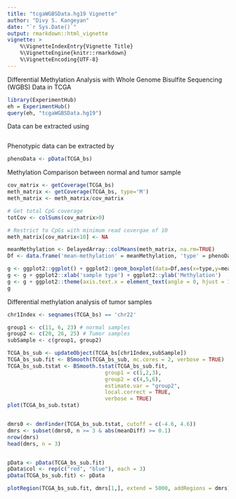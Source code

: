 ```yaml
---
title: "tcgaWGBSData.hg19 Vignette"
author: "Divy S. Kangeyan"
date: "`r Sys.Date()`"
output: rmarkdown::html_vignette
vignette: >
    %\VignetteIndexEntry{Vignette Title}
    %\VignetteEngine{knitr::rmarkdown}
    %\VignetteEncoding{UTF-8}
---
```


Differential Methylation Analysis with Whole Genome Bisulfite Sequencing (WGBS) Data in TCGA
```r
library(ExperimentHub)
eh = ExperimentHub()
query(eh, "tcgaWGBSData.hg19")
```

Data can be extracted using
```r

```


Phenotypic data can be extracted by
```r
phenoData <- pData(TCGA_bs)
```


Methylation Comparison between normal and tumor sample
```r
cov_matrix <- getCoverage(TCGA_bs)
meth_matrix <- getCoverage(TCGA_bs, type='M')
meth_matrix <- meth_matrix/cov_matrix

# Get total CpG coverage
totCov <- colSums(cov_matrix>0)

# Restrict to CpGs with minimum read covergae of 10
meth_matrix[cov_matrix<10] <- NA 

meanMethylation <- DelayedArray::colMeans(meth_matrix, na.rm=TRUE)
Df <- data.frame('mean-methylation' = meanMethylation, 'type' = phenoData$sample.type)

g <- ggplot2::ggplot() + ggplot2::geom_boxplot(data=Df,aes(x=type,y=mean.methylation))
g <- g + ggplot2::xlab('sample type') + ggplot2::ylab('Methylation') 
g <- g + ggplot2::theme(axis.text.x = element_text(angle = 0, hjust = 1))
g

```


Differential methylation analysis of tumor samples
```r
chr1Index <- seqnames(TCGA_bs) == 'chr22'

group1 <- c(11, 6, 23) # normal samples
group2 <- c(20, 26, 25) # Tumor samples
subSample <- c(group1, group2)

TCGA_bs_sub <- updateObject(TCGA_bs[chr1Index,subSample])
TCGA_bs_sub.fit <- BSmooth(TCGA_bs_sub, mc.cores = 2, verbose = TRUE)
TCGA_bs_sub.tstat <- BSmooth.tstat(TCGA_bs_sub.fit, 
                               group1 = c(1,2,3),
                               group2 = c(4,5,6), 
                               estimate.var = "group2",
                               local.correct = TRUE,
                               verbose = TRUE)
plot(TCGA_bs_sub.tstat)


dmrs0 <- dmrFinder(TCGA_bs_sub.tstat, cutoff = c(-4.6, 4.6))
dmrs <- subset(dmrs0, n >= 3 & abs(meanDiff) >= 0.1)
nrow(dmrs)
head(dmrs, n = 3)


pData <- pData(TCGA_bs_sub.fit)
pData$col <- rep(c("red", "blue"), each = 3)
pData(TCGA_bs_sub.fit) <- pData

plotRegion(TCGA_bs_sub.fit, dmrs[1,], extend = 5000, addRegions = dmrs)

```




